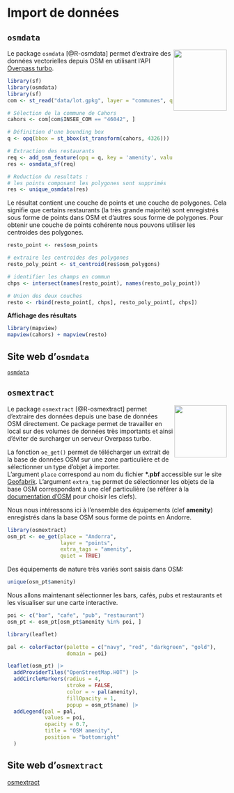 # Import de données 

## `osmdata`
<img src="img/logo_osmdata.png" align="right"  height=140 width=122/>
Le package `osmdata` [@R-osmdata] permet d'extraire des données vectorielles depuis OSM en utilisant l'API [Overpass turbo](https://wiki.openstreetmap.org/wiki/Overpass_turbo).

```r
library(sf)
library(osmdata)
library(sf)
com <- st_read("data/lot.gpkg", layer = "communes", quiet = TRUE)

# Sélection de la commune de Cahors
cahors <- com[com$INSEE_COM == "46042", ]

# Définition d'une bounding box
q <- opq(bbox = st_bbox(st_transform(cahors, 4326)))

# Extraction des restaurants
req <- add_osm_feature(opq = q, key = 'amenity', value = "restaurant")
res <- osmdata_sf(req)

# Reduction du resultats :
# les points composant les polygones sont supprimés
res <- unique_osmdata(res)
```

Le résultat contient une couche de points et une couche de polygones. Cela signifie que certains restaurants (la très grande majorité) sont enregistrés sous forme de points dans OSM et d'autres sous forme de polygones. 
Pour obtenir une couche de points cohérente nous pouvons utiliser les centroides des polygones.

```r
resto_point <- res$osm_points

# extraire les centroides des polygones
resto_poly_point <- st_centroid(res$osm_polygons)

# identifier les champs en commun
chps <- intersect(names(resto_point), names(resto_poly_point))

# Union des deux couches
resto <- rbind(resto_point[, chps], resto_poly_point[, chps])
```

**Affichage des résultats**

```r
library(mapview)
mapview(cahors) + mapview(resto)
```

:::{.callout-note}
## Site web d'`osmdata`
[`osmdata`](https://docs.ropensci.org/osmdata/)
:::



## `osmextract`

<img src="img/logo_osmextract.svg" align="right" width="120"/>
Le package `osmextract` [@R-osmextract] permet d'extraire des données depuis une base de données OSM directement. Ce package permet de travailler en local sur des volumes de données très importants et ainsi d'éviter de surcharger un serveur Overpass turbo.

La fonction `oe_get()` permet de télécharger un extrait de la base de données OSM sur une zone particulière et de sélectionner un type d'objet à importer.   
L'argument `place` correspond au nom du fichier **\*.pbf** accessible sur le site [Geofabrik](http://download.geofabrik.de/). L'argument `extra_tag` permet de sélectionner les objets de la base OSM correspondant à une clef particulière (se référer à la [documentation d'OSM ](https://wiki.openstreetmap.org/wiki/FR:%C3%89l%C3%A9ments_cartographiques) pour choisir les clefs).

Nous nous intéressons ici à l'ensemble des équipements (clef **amenity**) enregistrés dans la base OSM sous forme de points en Andorre. 

```r
library(osmextract)
osm_pt <- oe_get(place = "Andorra",      
                 layer = "points", 
                 extra_tags = "amenity", 
                 quiet = TRUE)
```

Des équipements de nature très variés sont saisis dans OSM: 

```r
unique(osm_pt$amenity)
```

Nous allons maintenant sélectionner les bars, cafés, pubs et restaurants et les visualiser sur une carte interactive. 

```r
poi <- c("bar", "cafe", "pub", "restaurant")
osm_pt <- osm_pt[osm_pt$amenity %in% poi, ]

library(leaflet)

pal <- colorFactor(palette = c("navy", "red", "darkgreen", "gold"),
                   domain = poi)

leaflet(osm_pt) |>
  addProviderTiles("OpenStreetMap.HOT") |>
  addCircleMarkers(radius = 4,
                   stroke = FALSE,
                   color = ~ pal(amenity),
                   fillOpacity = 1,
                   popup = osm_pt$name) |>
  addLegend(pal = pal,
            values = poi,
            opacity = 0.7,
            title = "OSM amenity",
            position = "bottomright"
  ) 
```









:::{.callout-note}
## Site web d'`osmextract`
[osmextract](https://docs.ropensci.org/osmextract/)
:::